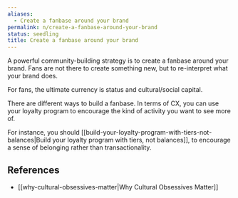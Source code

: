 ```yaml
---
aliases:
  - Create a fanbase around your brand
permalink: n/create-a-fanbase-around-your-brand
status: seedling
title: Create a fanbase around your brand
---
```

A powerful community-building strategy is to create a fanbase around your brand. Fans are not there to create something new, but to re-interpret what your brand does.

For fans, the ultimate currency is status and cultural/social capital.

There are different ways to build a fanbase. In terms of CX, you can use your loyalty program to encourage the kind of activity you want to see more of.

For instance, you should [[build-your-loyalty-program-with-tiers-not-balances|Build your loyalty program with tiers, not balances]], to encourage a sense of belonging rather than transactionality.

## References

- [[why-cultural-obsessives-matter|Why Cultural Obsessives Matter]]
